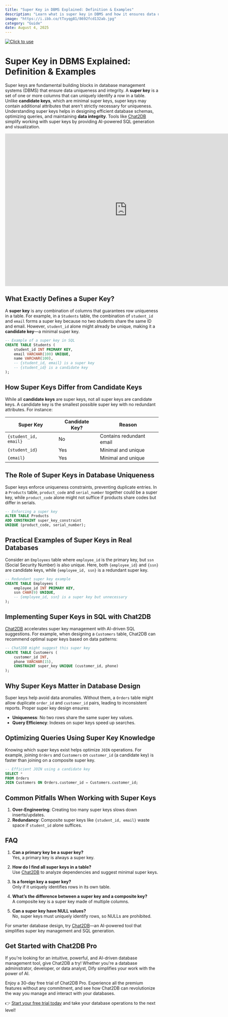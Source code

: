 ```yaml
---
title: "Super Key in DBMS Explained: Definition & Examples"
description: "Learn what is super key in DBMS and how it ensures data uniqueness in databases. Discover practical examples and optimize your schema with super keys for better integrity."
image: "https://i.ibb.co/tTxyqg81/8692fcd132ab.jpg"
category: "Guide"
date: August 4, 2025
---
```

[![Click to use](/image/blog/bg/chat2db1.png)](https://app.chat2db.ai/)
# Super Key in DBMS Explained: Definition & Examples


<Authors date="August 4, 2025">
  <Author name="Jing" link="https://chat2db.ai" />
</Authors>

Super keys are fundamental building blocks in database management systems (DBMS) that ensure data uniqueness and integrity. A **super key** is a set of one or more columns that can uniquely identify a row in a table. Unlike **candidate keys**, which are minimal super keys, super keys may contain additional attributes that aren't strictly necessary for uniqueness. Understanding super keys helps in designing efficient database schemas, optimizing queries, and maintaining **data integrity**. Tools like [Chat2DB](https://chat2db.ai) simplify working with super keys by providing AI-powered SQL generation and visualization.  

<iframe width="800" height="500" src="https://www.youtube.com/embed/ds6fWZrA6lc?si=wR2X-OIG_J3wKOdr" title="YouTube video player" frameborder="0" allow="accelerometer; autoplay; clipboard-write; encrypted-media; gyroscope; picture-in-picture; web-share" referrerpolicy="strict-origin-when-cross-origin" allowfullscreen></iframe>  

## What Exactly Defines a Super Key?  

A **super key** is any combination of columns that guarantees row uniqueness in a table. For example, in a `Students` table, the combination of `student_id` and `email` forms a super key because no two students share the same ID and email. However, `student_id` alone might already be unique, making it a **candidate key**—a minimal super key.  

```sql
-- Example of a super key in SQL  
CREATE TABLE Students (  
    student_id INT PRIMARY KEY,  
    email VARCHAR(100) UNIQUE,  
    name VARCHAR(100),  
    -- {student_id, email} is a super key  
    -- {student_id} is a candidate key  
);  
```  

## How Super Keys Differ from Candidate Keys  

While all **candidate keys** are super keys, not all super keys are candidate keys. A candidate key is the smallest possible super key with no redundant attributes. For instance:  

| Super Key             | Candidate Key? | Reason                  |
|-----------------------|----------------|-------------------------|
| `{student_id, email}` | No             | Contains redundant email|
| `{student_id}`        | Yes            | Minimal and unique      |
| `{email}`             | Yes            | Minimal and unique      |

## The Role of Super Keys in Database Uniqueness  

Super keys enforce uniqueness constraints, preventing duplicate entries. In a `Products` table, `product_code` and `serial_number` together could be a super key, while `product_code` alone might not suffice if products share codes but differ in serials.  

```sql
-- Enforcing a super key  
ALTER TABLE Products  
ADD CONSTRAINT super_key_constraint  
UNIQUE (product_code, serial_number);  
```  

## Practical Examples of Super Keys in Real Databases  

Consider an `Employees` table where `employee_id` is the primary key, but `ssn` (Social Security Number) is also unique. Here, both `{employee_id}` and `{ssn}` are candidate keys, while `{employee_id, ssn}` is a redundant super key.  

```sql
-- Redundant super key example  
CREATE TABLE Employees (  
    employee_id INT PRIMARY KEY,  
    ssn CHAR(9) UNIQUE,  
    -- {employee_id, ssn} is a super key but unnecessary  
);  
```  

## Implementing Super Keys in SQL with Chat2DB  

[Chat2DB](https://chat2db.ai) accelerates super key management with AI-driven SQL suggestions. For example, when designing a `Customers` table, Chat2DB can recommend optimal super keys based on data patterns:  

```sql
-- Chat2DB might suggest this super key  
CREATE TABLE Customers (  
    customer_id INT,  
    phone VARCHAR(15),  
    CONSTRAINT super_key UNIQUE (customer_id, phone)  
);  
```  

## Why Super Keys Matter in Database Design  

Super keys help avoid data anomalies. Without them, a `Orders` table might allow duplicate `order_id` and `customer_id` pairs, leading to inconsistent reports. Proper super key design ensures:  
- **Uniqueness**: No two rows share the same super key values.  
- **Query Efficiency**: Indexes on super keys speed up searches.  

## Optimizing Queries Using Super Key Knowledge  

Knowing which super keys exist helps optimize `JOIN` operations. For example, joining `Orders` and `Customers` on `customer_id` (a candidate key) is faster than joining on a composite super key.  

```sql
-- Efficient JOIN using a candidate key  
SELECT *  
FROM Orders  
JOIN Customers ON Orders.customer_id = Customers.customer_id;  
```  

## Common Pitfalls When Working with Super Keys  

1. **Over-Engineering**: Creating too many super keys slows down inserts/updates.  
2. **Redundancy**: Composite super keys like `{student_id, email}` waste space if `student_id` alone suffices.  

## FAQ  

1. **Can a primary key be a super key?**  
   Yes, a primary key is always a super key.  

2. **How do I find all super keys in a table?**  
   Use [Chat2DB](https://chat2db.ai) to analyze dependencies and suggest minimal super keys.  

3. **Is a foreign key a super key?**  
   Only if it uniquely identifies rows in its own table.  

4. **What’s the difference between a super key and a composite key?**  
   A composite key is a super key made of multiple columns.  

5. **Can a super key have NULL values?**  
   No, super keys must uniquely identify rows, so NULLs are prohibited.  

For smarter database design, try [Chat2DB](https://chat2db.ai)—an AI-powered tool that simplifies super key management and SQL generation.

## Get Started with Chat2DB Pro

If you're looking for an intuitive, powerful, and AI-driven database management tool, give Chat2DB a try! Whether you're a database administrator, developer, or data analyst, Dify simplifies your work with the power of AI.

Enjoy a 30-day free trial of Chat2DB Pro. Experience all the premium features without any commitment, and see how Chat2DB can revolutionize the way you manage and interact with your databases.

👉 [Start your free trial today](https://chat2db.ai/pricing) and take your database operations to the next level!